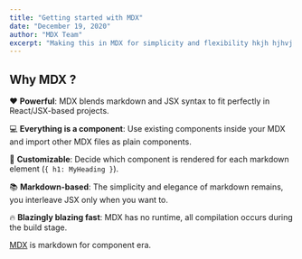 ```yaml
---
title: "Getting started with MDX"
date: "December 19, 2020"
author: "MDX Team"
excerpt: "Making this in MDX for simplicity and flexibility hkjh hjhvj hhkj hkjgbkjbjk bjbkjbkjlbk jbkjbjk.jb"
---
```


## Why MDX ?

❤️ **Powerful**: MDX blends markdown and JSX syntax to fit perfectly in
React/JSX-based projects.

💻 **Everything is a component**: Use existing components inside your
MDX and import other MDX files as plain components.

🔧 **Customizable**: Decide which component is rendered for each markdown
element (`{ h1: MyHeading }`).

📚 **Markdown-based**: The simplicity and elegance of markdown remains,
you interleave JSX only when you want to.

🔥 **Blazingly blazing fast**: MDX has no runtime, all compilation occurs
during the build stage.

[MDX](https://mdxjs.com) is markdown for component era.
